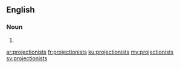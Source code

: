 ==English==

===Noun===
{{head|en|plural}}

# {{plural of|projectionist|lang=en|nocat=1}}

[[ar:projectionists]]
[[fr:projectionists]]
[[ku:projectionists]]
[[my:projectionists]]
[[sv:projectionists]]